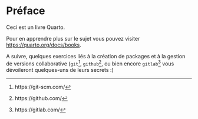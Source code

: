 # Préface {.unnumbered}

Ceci est un livre Quarto.

Pour en apprendre plus sur le sujet vous pouvez visiter <https://quarto.org/docs/books>.

A suivre, quelques exercices liés à la création de packages et à la gestion de versions collaborative (`git`^[https://git-scm.com/], `github`^[https://github.com/], ou bien encore `gitlab`^[https://gitlab.com/] vous dévoileront quelques-uns de leurs secrets :)

